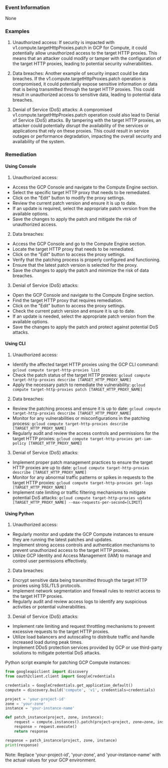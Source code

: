 
### Event Information

None


### Examples

1. Unauthorized access: If security is impacted with v1.compute.targetHttpProxies.patch in GCP for Compute, it could potentially allow unauthorized access to the target HTTP proxies. This means that an attacker could modify or tamper with the configuration of the target HTTP proxies, leading to potential security vulnerabilities.

2. Data breaches: Another example of security impact could be data breaches. If the v1.compute.targetHttpProxies.patch operation is compromised, it could potentially expose sensitive information or data that is being transmitted through the target HTTP proxies. This could result in unauthorized access to sensitive data, leading to potential data breaches.

3. Denial of Service (DoS) attacks: A compromised v1.compute.targetHttpProxies.patch operation could also lead to Denial of Service (DoS) attacks. By tampering with the target HTTP proxies, an attacker could potentially disrupt the availability of the services or applications that rely on these proxies. This could result in service outages or performance degradation, impacting the overall security and availability of the system.

### Remediation

#### Using Console

1. Unauthorized access:
- Access the GCP Console and navigate to the Compute Engine section.
- Select the specific target HTTP proxy that needs to be remediated.
- Click on the "Edit" button to modify the proxy settings.
- Review the current patch version and ensure it is up to date.
- If an update is required, select the appropriate patch version from the available options.
- Save the changes to apply the patch and mitigate the risk of unauthorized access.

2. Data breaches:
- Access the GCP Console and go to the Compute Engine section.
- Locate the target HTTP proxy that needs to be remediated.
- Click on the "Edit" button to access the proxy settings.
- Verify that the patching process is properly configured and functioning.
- Ensure that the latest patch version is selected for the proxy.
- Save the changes to apply the patch and minimize the risk of data breaches.

3. Denial of Service (DoS) attacks:
- Open the GCP Console and navigate to the Compute Engine section.
- Find the target HTTP proxy that requires remediation.
- Click on the "Edit" button to access the proxy settings.
- Check the current patch version and ensure it is up to date.
- If an update is needed, select the appropriate patch version from the available options.
- Save the changes to apply the patch and protect against potential DoS attacks.

#### Using CLI

1. Unauthorized access:
- Identify the affected target HTTP proxies using the GCP CLI command: `gcloud compute target-http-proxies list`
- Check the patch status of the target HTTP proxies: `gcloud compute target-http-proxies describe [TARGET_HTTP_PROXY_NAME]`
- Apply the necessary patch to remediate the vulnerability: `gcloud compute target-http-proxies patch [TARGET_HTTP_PROXY_NAME]`

2. Data breaches:
- Review the patching process and ensure it is up to date: `gcloud compute target-http-proxies describe [TARGET_HTTP_PROXY_NAME]`
- Monitor for any vulnerabilities or misconfigurations in the patching process: `gcloud compute target-http-proxies describe [TARGET_HTTP_PROXY_NAME]`
- Regularly audit and review the access controls and permissions for the target HTTP proxies: `gcloud compute target-http-proxies get-iam-policy [TARGET_HTTP_PROXY_NAME]`

3. Denial of Service (DoS) attacks:
- Implement proper patch management practices to ensure the target HTTP proxies are up to date: `gcloud compute target-http-proxies describe [TARGET_HTTP_PROXY_NAME]`
- Monitor for any abnormal traffic patterns or spikes in requests to the target HTTP proxies: `gcloud compute target-http-proxies get-logs [TARGET_HTTP_PROXY_NAME]`
- Implement rate limiting or traffic filtering mechanisms to mitigate potential DoS attacks: `gcloud compute target-http-proxies update [TARGET_HTTP_PROXY_NAME] --max-requests-per-second=[LIMIT]`

#### Using Python

1. Unauthorized access:
- Regularly monitor and update the GCP Compute instances to ensure they are running the latest patches and updates.
- Implement strong access controls and authentication mechanisms to prevent unauthorized access to the target HTTP proxies.
- Utilize GCP Identity and Access Management (IAM) to manage and control user permissions effectively.

2. Data breaches:
- Encrypt sensitive data being transmitted through the target HTTP proxies using SSL/TLS protocols.
- Implement network segmentation and firewall rules to restrict access to the target HTTP proxies.
- Regularly audit and review access logs to identify any suspicious activities or potential vulnerabilities.

3. Denial of Service (DoS) attacks:
- Implement rate limiting and request throttling mechanisms to prevent excessive requests to the target HTTP proxies.
- Utilize load balancers and autoscaling to distribute traffic and handle increased load during peak times.
- Implement DDoS protection services provided by GCP or use third-party solutions to mitigate potential DoS attacks.

Python script example for patching GCP Compute instances:
```python
from googleapiclient import discovery
from oauth2client.client import GoogleCredentials

credentials = GoogleCredentials.get_application_default()
compute = discovery.build('compute', 'v1', credentials=credentials)

project = 'your-project-id'
zone = 'your-zone'
instance = 'your-instance-name'

def patch_instance(project, zone, instance):
    request = compute.instances().patch(project=project, zone=zone, instance=instance)
    response = request.execute()
    return response

response = patch_instance(project, zone, instance)
print(response)
```
Note: Replace 'your-project-id', 'your-zone', and 'your-instance-name' with the actual values for your GCP environment.

